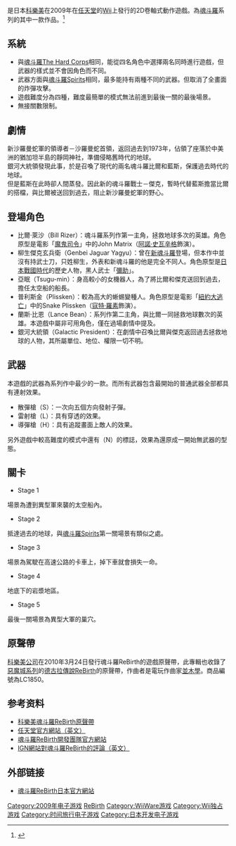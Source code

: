 {{Infobox VG
|title= 魂斗罗 重生
|english = Contra Rebirth
|image=
|caption= 日本版標題畫面
|developer= [[科乐美|科乐美]]
|publisher= [[科乐美|科乐美]]
|distributor= 
|designer= 
|series= [[魂斗罗系列|魂斗罗系列]]
|engine= 
|released=2009年5月12日
|genre= [[动作射击游戏|动作射击游戏]]
|modes= [[单人游戏|单人游戏]]、[[配合游戏|配合游戏]]
|platforms= [[Wii|Wii]]
}}
{{Vgname|魂斗羅 重生|ja=魂斗羅リバース|en=Contra ReBirth}}是日本[[科樂美|科樂美]]在2009年在[[任天堂|任天堂]]的[[Wii|Wii]]上發行的2D卷軸式動作遊戲。為[[魂斗羅|魂斗羅]]系列的其中一款作品。<ref>{{Cite web|title=Konami Announces Contra Rebirth for WiiWare - News|url=http://www.nintendoworldreport.com/news/18391/konami-announces-contra-rebirth-for-wiiware|access-date=2022-03-26|work=Nintendo World Report}}</ref>

== 系統 ==
*與[[魂斗羅·鐵血兵團|魂斗羅The Hard Corps]]相同，能從四名角色中選擇兩名同時進行遊戲，但武器的樣式並不會因角色而不同。
*武器方面與[[魂斗羅精神|魂斗羅Spirits]]相同，最多能持有兩種不同的武器。但取消了全畫面的炸彈攻擊。
*遊戲難度分為四種，難度最簡單的模式無法前進到最後一關的最後場景。
*無接關數限制。

== 劇情 ==
新沙羅曼蛇軍的領導者－沙羅曼蛇首領，返回過去到1973年，佔領了座落於中美洲的猶加坦半島的靜岡神社，準備侵略舊時代的地球。<br / >
銀河大統領發現此事，於是召喚了現代的兩名魂斗羅比爾和藍斯，保護過去時代的地球。<br / >
但是藍斯在此時卻人間蒸發。因此新的魂斗羅戰士－傑克，暫時代替藍斯擔當比爾的搭檔，與比爾被送回到過去，阻止新沙羅曼蛇軍的野心。

== 登場角色 ==
*比爾‧萊沙（Bill Rizer）：魂斗羅系列作第一主角，拯救地球多次的英雄。角色原型是電影「[[魔鬼司令|魔鬼司令]]」中的John Matrix（[[阿諾·施瓦辛格|阿諾‧史瓦辛格]]飾演）。
*柳生傑克玄兵衛（Genbei Jaguar Yagyu）：曾在[[新魂斗羅|新魂斗羅]]登場，但本作中並沒有持武士刀，只姓柳生，外表和新魂斗羅的他是完全不同人。角色原型是[[戰國時代_(日本)|日本戰國時代]]的歷史人物，黑人武士「[[彌助|彌助]]」。
*亞眠（Tsugu-min）：身高較小的女機器人，為了將比爾和傑克送回到過去，擔任太空船的船長。
*普利斯金（Plissken）：較為高大的蜥蜴變種人。角色原型是電影「[[紐約大逃亡|紐約大逃亡]]」中的Snake Plissken（[[寇特·羅素|寇特‧羅素]]飾演）。
*蘭斯‧比恩（Lance Bean）：系列作第二主角，與比爾一同拯救地球數次的英雄。本遊戲中屬非可用角色，僅在過場劇情中提及。
*銀河大統領（Galactic President）：在劇情中召喚比爾與傑克返回過去拯救地球的人物，其所屬單位、地位、權限一切不明。

== 武器 ==
本遊戲的武器為系列作中最少的一款。而所有武器包含最開始的普通武器全部都具有連射效果。
*散彈槍（S）：一次向五個方向發射子彈。
*雷射槍（L）：具有穿透的效果。
*導彈槍（H）：具有追蹤畫面上敵人的效果。
另外遊戲中較高難度的模式中還有（N）的標誌，效果為還原成一開始無武器的型態。

== 關卡 ==
*Stage 1
場景為遭到異型軍來襲的太空船內。
*Stage 2
抵達過去的地球，與[[魂斗羅精神|魂斗羅Spirits]]第一關場景有類似之處。
*Stage 3
場景為駕駛在高速公路的卡車上，掉下車就會損失一命。
*Stage 4
地底下的岩漿地區。
*Stage 5
最後一關場景為異型大軍的巢穴。

== 原聲帶 ==
[[科樂美|科樂美公司]]在2010年3月24日發行魂斗羅ReBirth的遊戲原聲帶，此專輯也收錄了[[惡魔城系列|惡魔城系列]]的[[德古拉傳說ReBirth|德古拉傳說ReBirth]]的原聲帶，作曲者是電玩作曲家[[並木學|並木學]]。商品編號為LC1850。

== 参考资料 ==
<!--- 参见https://zh.wikipedia.org/wiki/Wikipedia:%E8%84%9A%E6%B3%A8以获知如何使用<ref></ref>标签来插入参考资料，它们会自动显示在下方。 -->
{{Reflist}}
* [http://www.konamistyle.jp/item/62572 科樂美魂斗羅ReBirth原聲帶]
* [http://www.nintendo.com/whatsnew/detail/981Bra1xi5r009C5WDmn-Ktolso3-MEO 任天堂官方網站（英文）] {{WebCite|url=https://www.webcitation.org/68pKMCRDt?url=http://www.nintendo.com/whatsnew/detail/981Bra1xi5r009C5WDmn-Ktolso3-MEO |date=20120701075013 |dateformat=iso }}
* [http://www.mtwo.co.jp/ 魂斗羅ReBirth開發團隊官方網站] {{Wayback|url=http://www.mtwo.co.jp/ |date=20120622085438 }}
* [http://www.ign.com/articles/2009/05/12/contra-rebirth-impressions IGN網站對魂斗羅ReBirth的評論（英文）]

== 外部链接 ==
* [http://www.konami.jp/products/dl_wii_contra_re_ww/ 魂斗羅ReBirth日本官方網站] 

{{魂斗羅系列}}

{{DEFAULTSORT: Contra ReBirth}}
<!--- 分类 --->
[[Category:2009年电子游戏|Category:2009年电子游戏]]
[[Category:魂斗罗系列|ReBirth]]
[[Category:WiiWare游戏|Category:WiiWare游戏]]
[[Category:Wii独占游戏|Category:Wii独占游戏]]
[[Category:时间旅行电子游戏|Category:时间旅行电子游戏]]
[[Category:日本开发电子游戏|Category:日本开发电子游戏]]